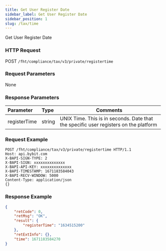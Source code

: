 ```yaml
---
title: Get User Register Date
sidebar_label: Get User Register Date
sidebar_position: 1
slug: /tax/time
---
```

Get User Register Date

### HTTP Request
POST `/fht/compliance/tax/v3/private/registertime`

### Request Parameters
None

### Response Parameters
| Parameter | Type | Comments|
|:----- |:-----|----- |
|registerTime|string|UNIX Time. This is in seconds. Date that the specific user registers on the platform|

### Request Example

```http
POST /fht/compliance/tax/v3/private/registertime HTTP/1.1
Host: api.bybit.com
X-BAPI-SIGN-TYPE: 2
X-BAPI-SIGN: xxxxxxxxxxxxxx
X-BAPI-API-KEY: xxxxxxxxxxxxxx
X-BAPI-TIMESTAMP: 1671183584043
X-BAPI-RECV-WINDOW: 5000
Content-Type: application/json
{}
```

### Response Example

```json
{
    "retCode": 0,
    "retMsg": "OK",
    "result": {
        "registerTime": "1634515200"
    },
    "retExtInfo": {},
    "time": 1671183584270
}
```